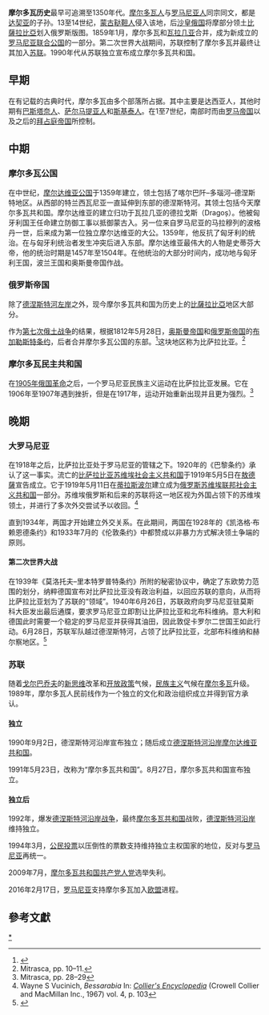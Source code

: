 {{摩尔多瓦历史}}

'''摩尔多瓦历史'''最早可追溯至1350年代。[[摩尔多瓦人|摩尔多瓦人]]与[[罗马尼亚人|罗马尼亚人]]同宗同文，都是[[达契亚|达契亚]]的子孙。13至14世纪，[[蒙古|蒙古]][[鞑靼人|鞑靼人]]侵入该地，后[[沙皇俄国|沙皇俄国]]将摩部分领土[[比薩拉比亞|比薩拉比亞]]划入俄罗斯版图。1859年1月，摩尔多瓦和[[瓦拉几亚|瓦拉几亚]]合并，成为新成立的[[罗马尼亚联合公国|罗马尼亚联合公国]]的一部分。第二次世界大战期间，苏联控制了摩尔多瓦并最终让其加入[[苏联|苏联]]。1990年代从苏联独立宣布成立摩尔多瓦共和国。

== 早期 ==
在有记载的古典时代，摩尔多瓦由多个部落所占据。其中主要是达西亚人，其他时期有[[巴斯塔奈人|巴斯塔奈人]]、[[萨尔马提亚人|萨尔马提亚人]]和[[斯基泰人|斯基泰人]]。在1至7世纪，南部时而由[[罗马帝国|罗马帝国]]以及之后的[[拜占庭帝国|拜占庭帝国]]所控制。

== 中期 ==

=== 摩尔多瓦公国 ===
在中世纪，[[摩尔达维亚公国|摩尔达维亚公国]]于1359年建立，领土包括了喀尔巴阡–多瑙河–德涅斯特地区。从西部的特兰西瓦尼亚一直延伸到东部的德涅斯特河。其领土包括今天摩尔多瓦共和国。摩尔达维亚的建立归功于瓦拉几亚的德拉戈斯（Dragoș）。他被匈牙利国王任命建立防御工事以抵御蒙古入。另一位来自罗马尼亚的马拉穆列的波格丹一世，后来成为第一位独立摩尔达维亚的大公。1359年，他反抗了匈牙利的统治。在与匈牙利统治者发生冲突后进入东部。摩尔达维亚最伟大的人物是史蒂芬大帝，他的统治时期是1457年至1504年。在他统治的大部分时间内，成功地与匈牙利王国，波兰王国和奥斯曼帝国作战。

=== 俄罗斯帝国 ===
除了[[德涅斯特河左岸|德涅斯特河左岸]]之外，现今摩尔多瓦共和国为历史上的[[比薩拉比亞|比薩拉比亞]]地区大部分。

作为[[第七次俄土战争|第七次俄土战争]]的结果，根据1812年5月28日，[[奥斯曼帝国|奥斯曼帝国]]和[[俄罗斯帝国|俄罗斯帝国]]的[[布加勒斯特条约_(1812年)|布加勒斯特条约]]，后者合并摩尔多瓦公国的东部。<ref name="Mitrasca2002">{{Cite book|title=Moldova: a Romanian province under Russian rule : diplomatic history from the archives of the great powers |last=Mitrasca |first=Marcel  |authorlink= |year=2002 |publisher=Algora Publishing |location= |isbn=1-892941-86-4 |page=6 |pages= |url=https://books.google.com/books?id=mZogbSmBR-4C&pg=PA6}}</ref>这块地区称为比萨拉比亚。<ref>Mitrasca, pp. 10–11.</ref>

=== 摩尔多瓦民主共和国 ===
在[[1905年俄国革命|1905年俄国革命]]之后，一个罗马尼亚民族主义运动在比萨拉比亚发展。它在1906年至1907年遇到挫折，但是在1917年，运动开始重新出现并且更为强烈。<ref>Mitrasca, pp. 28–29</ref>

== 晚期 ==

=== 大罗马尼亚 ===
{{see also|大羅馬尼亞}}
在1918年之后，比萨拉比亚处于罗马尼亚的管辖之下。1920年的《巴黎条约》承认了这一事实。流亡的[[比萨拉比亚|比萨拉比亚]][[苏维埃社会主义共和国|苏维埃社会主义共和国]]于1919年5月5日在[[敖德薩|敖德薩]]宣告成立。它于1919年5月11日在[[蒂拉斯波尔|蒂拉斯波尔]]建立成为[[俄罗斯苏维埃联邦社会主义共和国|俄罗斯苏维埃联邦社会主义共和国]]一部分。苏维埃俄罗斯和后来的苏联将这一地区视为外国占领下的苏维埃领土，并进行了多次外交尝试予以收回。<ref>Wayne S Vucinich, ''Bessarabia'' In: ''[[Collier's_Encyclopedia|Collier's Encyclopedia]]'' (Crowell Collier and MacMillan Inc., 1967) vol. 4, p. 103</ref>

直到1934年，两国才开始建立外交关系。在此期间，两国在1928年的《凯洛格·布赖恩德条约》和1933年7月的《伦敦条约》中都赞成以非暴力方式解决领土争端的原则。

==== 第二次世界大战 ====
在1939年《莫洛托夫–里本特罗普特条约》所附的秘密协议中，确定了东欧势力范围的划分，纳粹德国宣布对比萨拉比亚没有政治利益，以回应苏联的意向，从而将比萨拉比亚划为了苏联的“领域”。1940年6月26日，苏联政府向罗马尼亚驻莫斯科大臣发出最后通牒，要求罗马尼亚立即割让比萨拉比亚和北布科维纳。意大利和德国此时需要一个稳定的罗马尼亚并获得其油田，因此敦促卡罗尔二世国王如此行动。6月28日，苏联军队越过德涅斯特河，占领了比萨拉比亚，北部布科维纳和赫尔察地区。<ref>{{Cite book|last=Nagy-Talavera |first=Nicolas M. |title=Green Shirts and Others: a History of Fascism in Hungary and Romania |year=1970 |pages=305}}</ref>

=== 苏联 ===
随着[[戈尔巴乔夫|戈尔巴乔夫]]的[[新思维|新思维]]改革和[[开放政策|开放政策]]气候，[[民族主义|民族主义]]气候在[[摩尔多瓦|摩尔多瓦]]升级。1989年，摩尔多瓦人民前线作为一个独立的文化和政治组织成立并得到官方承认。

==== 独立 ====
1990年9月2日，德涅斯特河沿岸宣布独立；随后成立[[德涅斯特河沿岸摩尔达维亚共和国|德涅斯特河沿岸摩尔达维亚共和国]]。

1991年5月23日，改称为“摩尔多瓦共和国”。8月27日，摩尔多瓦共和国宣布独立。

==== 独立后 ====
1992年，爆发[[德涅斯特河沿岸战争|德涅斯特河沿岸战争]]，最终[[摩尔多瓦共和国|摩尔多瓦共和国]]战败，[[德涅斯特河沿岸|德涅斯特河沿岸]]维持独立。

1994年3月，[[公民投票|公民投票]]以压倒性的票数支持维持独立主权国家的地位，反对与[[罗马尼亚|罗马尼亚]]再统一。

2009年7月，[[摩尔多瓦共和国共产党人党|摩尔多瓦共和国共产党人党]]选举失利。

2016年2月17日，[[罗马尼亚|罗马尼亚]]支持摩尔多瓦加入[[欧盟|欧盟]]进程。

== 參考文獻 ==
{{reflist}}

{{欧洲题目|历史}}

{{DEFAULTSORT:摩尔多瓦历史}}

[[Category:摩尔多瓦历史|*]]